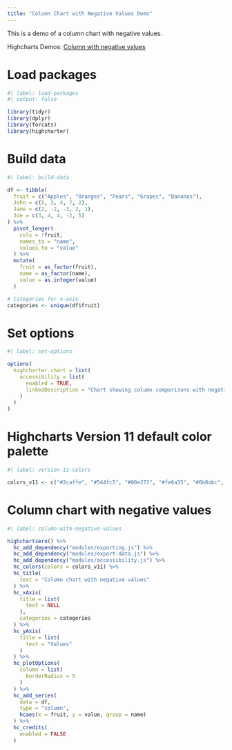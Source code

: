 ```yaml
---
title: "Column Chart with Negative Values Demo"
---
```


This is a demo of a column chart with negative values.

Highcharts Demos: [Column with negative values](https://www.highcharts.com/demo/column-negative)

# Load packages

```r
#| label: load-packages
#| output: false

library(tidyr)
library(dplyr)
library(forcats)
library(highcharter)
```

# Build data

```r
#| label: build-data

df <- tibble(
  fruit = c("Apples", "Oranges", "Pears", "Grapes", "Bananas"),
  John = c(5, 3, 4, 7, 2),
  Jane = c(2, -2, -3, 2, 1),
  Joe = c(3, 4, 4, -2, 5)
) %>% 
  pivot_longer(
    cols = !fruit,
    names_to = "name",
    values_to = "value"
  ) %>% 
  mutate(
    fruit = as_factor(fruit),
    name = as_factor(name),
    value = as.integer(value)
  )

# Categories for x-axis
categories <- unique(df$fruit)
```

# Set options

```r
#| label: set-options

options(
  highcharter.chart = list(
    accessibility = list(
      enabled = TRUE,
      linkedDescription = "Chart showing column comparisons with negative values. Column charts are commonly used to compare values, and remains one of the most popular and readable types of charts."
    )
  )
)
```

# Highcharts Version 11 default color palette

```r
#| label: version-11-colors

colors_v11 <- c("#2caffe", "#544fc5", "#00e272", "#fe6a35", "#6b8abc", "#d568fb", "#2ee0ca", "#fa4b42", "#feb56a", "#91e8e1")
```

# Column chart with negative values

```r
#| label: column-with-negative-values

highchartzero() %>% 
  hc_add_dependency("modules/exporting.js") %>% 
  hc_add_dependency("modules/export-data.js") %>% 
  hc_add_dependency("modules/accessibility.js") %>% 
  hc_colors(colors = colors_v11) %>% 
  hc_title(
    text = "Column chart with negative values"
  ) %>% 
  hc_xAxis(
    title = list(
      text = NULL
    ),
    categories = categories
  ) %>% 
  hc_yAxis(
    title = list(
      text = "Values"
    )
  ) %>% 
  hc_plotOptions(
    column = list(
      borderRadius = 5
    )
  ) %>% 
  hc_add_series(
    data = df,
    type = "column",
    hcaes(x = fruit, y = value, group = name)
  ) %>% 
  hc_credits(
    enabled = FALSE
  )
```
